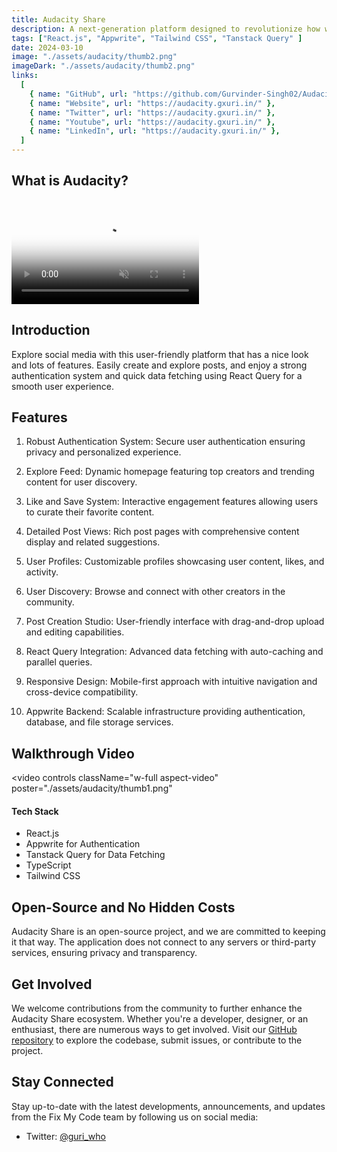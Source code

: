 ```yaml
---
title: Audacity Share
description: A next-generation platform designed to revolutionize how we share and experience aesthetics online. This is not your ordinary Insta clone that every developer has tried. Audacity stands out with its robust backend and cutting-edge technology stack
tags: ["React.js", "Appwrite", "Tailwind CSS", "Tanstack Query" ]
date: 2024-03-10
image: "./assets/audacity/thumb2.png"
imageDark: "./assets/audacity/thumb2.png"
links:
  [
    { name: "GitHub", url: "https://github.com/Gurvinder-Singh02/Audacity_Share" },
    { name: "Website", url: "https://audacity.gxuri.in/" },
    { name: "Twitter", url: "https://audacity.gxuri.in/" },
    { name: "Youtube", url: "https://audacity.gxuri.in/" },
    { name: "LinkedIn", url: "https://audacity.gxuri.in/" },
  ]
---
```


## What is Audacity?

<br />
<video
  muted
  autoPlay
  loop
  className="w-full aspect-video"
  poster="./assets/audacity/thumb1.png"
>


  <source src="https://res.cloudinary.com/di6xkdtqb/video/upload/v1720722643/Portfolio/m6u1dl7qleeyohedamls.mp4" />
</video>

## Introduction

Explore social media with this user-friendly platform that has a nice look and lots of features. Easily create and explore posts, and enjoy a strong authentication system and quick data fetching using React Query for a smooth user experience.


## Features

1. Robust Authentication System: Secure user authentication ensuring privacy and personalized experience.

2. Explore Feed: Dynamic homepage featuring top creators and trending content for user discovery.

3. Like and Save System: Interactive engagement features allowing users to curate their favorite content.

4. Detailed Post Views: Rich post pages with comprehensive content display and related suggestions.

5. User Profiles: Customizable profiles showcasing user content, likes, and activity.

6. User Discovery: Browse and connect with other creators in the community.

7. Post Creation Studio: User-friendly interface with drag-and-drop upload and editing capabilities.

8. React Query Integration: Advanced data fetching with auto-caching and parallel queries.

9. Responsive Design: Mobile-first approach with intuitive navigation and cross-device compatibility.

10. Appwrite Backend: Scalable infrastructure providing authentication, database, and file storage services.

## Walkthrough Video

<video
  controls
  className="w-full aspect-video"
  poster="./assets/audacity/thumb1.png"
>
  <source src="https://d2glbkh3xawr9t.cloudfront.net/Final%20Audacity%20tutorial-done.mp4" />
</video>



#### Tech Stack

- React.js
- Appwrite for Authentication
- Tanstack Query for Data Fetching
- TypeScript
- Tailwind CSS


## Open-Source and No Hidden Costs

Audacity Share is an open-source project, and we are committed to keeping it that way. The application does not connect to any servers or third-party services, ensuring privacy and transparency.

## Get Involved

We welcome contributions from the community to further enhance the Audacity Share ecosystem. Whether you're a developer, designer, or an enthusiast, there are numerous ways to get involved. Visit our [GitHub repository](https://github.com/Gurvinder-Singh02/Audacity_Share) to explore the codebase, submit issues, or contribute to the project.

## Stay Connected

Stay up-to-date with the latest developments, announcements, and updates from the Fix My Code team by following us on social media:

- Twitter: [@guri_who](https://twitter.com/guri_who)
